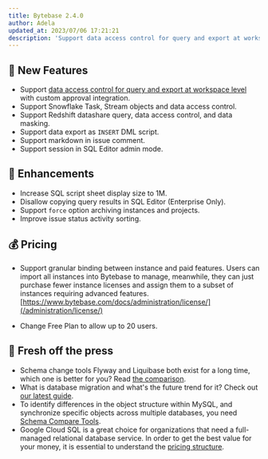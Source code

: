 ```yaml
---
title: Bytebase 2.4.0
author: Adela
updated_at: 2023/07/06 17:21:21
description: 'Support data access control for query and export at workspace level, and support custom approval'
---
```



## 🚀 New Features

- Support [data access control for query and export at workspace level](/security/database-permission/overview/) with custom approval integration.
- Support Snowflake Task, Stream objects and data access control.
- Support Redshift datashare query, data access control, and data masking.
- Support data export as `INSERT` DML script.
- Support markdown in issue comment.
- Support session in SQL Editor admin mode.

## 🎄 Enhancements

- Increase SQL script sheet display size to 1M.
- Disallow copying query results in SQL Editor (Enterprise Only).
- Support `force` option archiving instances and projects.
- Improve issue status activity sorting.

## 💰 Pricing

- Support granular binding between instance and paid features. Users can import all instances into Bytebase to manage, meanwhile, they can just purchase fewer instance licenses and assign them to a subset of instances requiring advanced features. [https://www.bytebase.com/docs/administration/license/](/administration/license/)

- Change Free Plan to allow up to 20 users.

## 📰 Fresh off the press

- Schema change tools Flyway and Liquibase both exist for a long time, which one is better for you? Read [the comparison](https://www.bytebase.com/blog/flyway-vs-liquibase/).
- What is database migration and what's the future trend for it? Check out [our latest guide](https://www.bytebase.com/blog/what-is-database-migration/).
- To identify differences in the object structure within MySQL, and synchronize specific objects across multiple databases, you need [Schema Compare Tools](https://www.bytebase.com/blog/top-mysql-schema-compare-tools/).
- Google Cloud SQL is a great choice for organizations that need a full-managed relational database service. In order to get the best value for your money, it is essential to understand the [pricing structure](https://www.bytebase.com/blog/understanding-google-cloud-sql-pricing/).

<InstallUpgrade />
